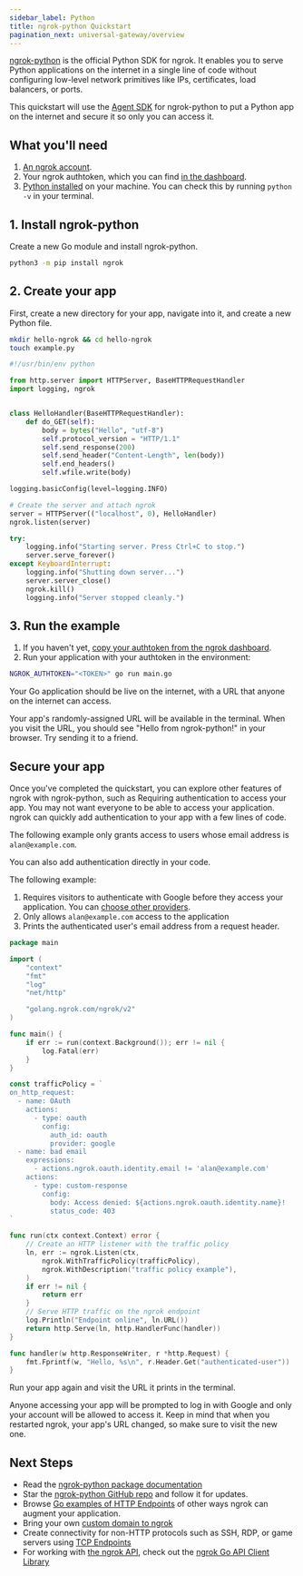 ```yaml
---
sidebar_label: Python
title: ngrok-python Quickstart
pagination_next: universal-gateway/overview
---
```



[ngrok-python](https://ngrok.github.io/ngrok-python/index.html) is the official Python SDK for ngrok. It enables you to serve Python applications on the internet in a single line of code without configuring low-level network primitives like IPs, certificates, load balancers, or ports.

This quickstart will use the [Agent SDK](/agent-sdks/) for ngrok-python to put a Python app on the internet and secure it so only you can access it.

## What you'll need

1. [An ngrok account](https://dashboard.ngrok.com/signup).
1. Your ngrok authtoken, which you can find [in the dashboard](https://dashboard.ngrok.com/get-started/your-authtoken).
1. [Python installed](https://www.python.org/downloads/) on your machine. You can check this by running `python -v` in your terminal.

## 1. Install ngrok-python

Create a new Go module and install ngrok-python.

```bash
python3 -m pip install ngrok
```

## 2. Create your app

First, create a new directory for your app, navigate into it, and create a new Python file.

```bash
mkdir hello-ngrok && cd hello-ngrok
touch example.py
```



```python
#!/usr/bin/env python

from http.server import HTTPServer, BaseHTTPRequestHandler
import logging, ngrok


class HelloHandler(BaseHTTPRequestHandler):
    def do_GET(self):
        body = bytes("Hello", "utf-8")
        self.protocol_version = "HTTP/1.1"
        self.send_response(200)
        self.send_header("Content-Length", len(body))
        self.end_headers()
        self.wfile.write(body)

logging.basicConfig(level=logging.INFO)

# Create the server and attach ngrok
server = HTTPServer(("localhost", 0), HelloHandler)
ngrok.listen(server)

try:
    logging.info("Starting server. Press Ctrl+C to stop.")
    server.serve_forever()
except KeyboardInterrupt:
    logging.info("Shutting down server...")
    server.server_close()  
    ngrok.kill()  
    logging.info("Server stopped cleanly.")
```

## 3. Run the example

1. If you haven't yet, [copy your authtoken from the ngrok dashboard](https://dashboard.ngrok.com/get-started/your-authtoken).
1. Run your application with your authtoken in the environment:

```bash
NGROK_AUTHTOKEN="<TOKEN>" go run main.go
```

Your Go application should be live on the internet, with a URL that anyone on the internet can access.

Your app's randomly-assigned URL will be available in the terminal. When you visit the URL, you should see "Hello from ngrok-python!" in your browser. Try sending it to a friend.

## Secure your app

Once you've completed the quickstart, you can explore other features of ngrok with ngrok-python, such as Requiring authentication to access your app. You may not want everyone to be able to access your application. ngrok can
quickly add authentication to your app with a few lines of code.

The following example only grants access to users whose email address is `alan@example.com`.

You can also add authentication directly in your code.

The following example:

1. Requires visitors to authenticate with Google before they access your application. You can [choose other providers](/traffic-policy/actions/oauth/#supported-providers).
1. Only allows `alan@example.com` access to the application
1. Prints the authenticated user's email address from a request header.

```go
package main

import (
	"context"
	"fmt"
	"log"
	"net/http"

	"golang.ngrok.com/ngrok/v2"
)

func main() {
	if err := run(context.Background()); err != nil {
		log.Fatal(err)
	}
}

const trafficPolicy = `
on_http_request:
  - name: OAuth
    actions:
      - type: oauth
        config:
          auth_id: oauth
          provider: google
  - name: bad email
    expressions:
      - actions.ngrok.oauth.identity.email != 'alan@example.com'
    actions:
      - type: custom-response
        config:
          body: Access denied: ${actions.ngrok.oauth.identity.name}!
          status_code: 403
`

func run(ctx context.Context) error {
	// Create an HTTP listener with the traffic policy
	ln, err := ngrok.Listen(ctx,
		ngrok.WithTrafficPolicy(trafficPolicy),
		ngrok.WithDescription("traffic policy example"),
	)
	if err != nil {
		return err
	}
	// Serve HTTP traffic on the ngrok endpoint
	log.Println("Endpoint online", ln.URL())
	return http.Serve(ln, http.HandlerFunc(handler))
}

func handler(w http.ResponseWriter, r *http.Request) {
	fmt.Fprintf(w, "Hello, %s\n", r.Header.Get("authenticated-user"))
}
```

Run your app again and visit the URL it prints in the terminal.

Anyone accessing your app will be prompted to log in with Google and only your
account will be allowed to access it. Keep in mind that when you restarted
ngrok, your app's URL changed, so make sure to visit the new one.

## Next Steps

- Read the [ngrok-python package documentation](https://pkg.go.dev/golang.ngrok.com/ngrok/v2)
- Star the [ngrok-python GitHub repo](https://github.com/ngrok/ngrok-python) and follow
  it for updates.
- Browse [Go examples of HTTP Endpoints](/universal-gateway/http/?cty=go-sdk) of other ways ngrok can augment your application.
- Bring your own [custom domain to ngrok](/universal-gateway/http/#bring-your-own-domain)
- Create connectivity for non-HTTP protocols such as SSH, RDP, or game servers using [TCP Endpoints](/universal-gateway/tcp/?cty=go-sdk)
- For working with [the ngrok API](https://ngrok.com/docs/api/), check out the [ngrok Go API Client Library](https://github.com/ngrok/ngrok-api-go)
